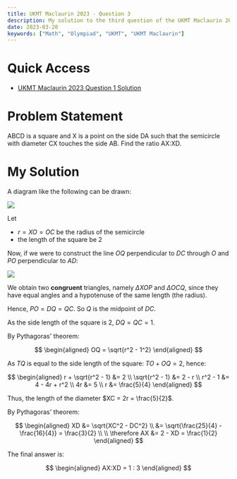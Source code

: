 ```yaml
---
title: UKMT Maclaurin 2023 - Question 3
description: My solution to the third question of the UKMT Maclaurin 2023 paper.
date: 2023-03-20
keywords: ["Math", "Olympiad", "UKMT", "UKMT Maclaurin"]
---
```


# Quick Access

- [UKMT Maclaurin 2023 Question 1 Solution](https://timthedev07.vercel.app/blog/math-and-science/maclaurin-2023-q1)

# Problem Statement

ABCD is a square and X is a point on the side DA such that the semicircle with diameter CX touches the side AB. Find the ratio AX:XD.

# My Solution

A diagram like the following can be drawn:

![](https://raw.githubusercontent.com/timthedev07/my-website/dev/assets/maclaurin2023/Q3-1.png)

Let

- $r = XO = OC$ be the radius of the semicircle
- the length of the square be $2$

Now, if we were to construct the line $OQ$ perpendicular to $DC$ through $O$ and $PO$ perpendicular to $AD$:

![](https://raw.githubusercontent.com/timthedev07/my-website/dev/assets/maclaurin2023/Q3-2.png)

We obtain two **congruent** triangles, namely $\Delta XOP$ and $\Delta OCQ$, since they have equal angles and a hypotenuse of the same length (the radius).

Hence, $PO = DQ = QC$. So $Q$ is the midpoint of $DC$.

As the side length of the square is $2$, $DQ = QC = 1$.

By Pythagoras' theorem:

$$
\begin{aligned}
OQ = \sqrt{r^2 - 1^2}
\end{aligned}
$$

As $TQ$ is equal to the side length of the square: $TO + OQ = 2$, hence:

$$
\begin{aligned}
r + \sqrt{r^2 - 1} &= 2 \\
\sqrt{r^2 - 1} &= 2 - r \\
r^2 - 1 &= 4 - 4r + r^2 \\
4r &= 5 \\
r &= \frac{5}{4}
\end{aligned}
$$

Thus, the length of the diameter $XC = 2r = \frac{5}{2}$.

By Pythagoras' theorem:

$$
\begin{aligned}
XD &= \sqrt{XC^2 - DC^2} \\
&= \sqrt{\frac{25}{4} - \frac{16}{4}} = \frac{3}{2} \\ \\
\therefore AX &= 2 - XD = \frac{1}{2}
\end{aligned}
$$

The final answer is:

$$
\begin{aligned}
AX:XD = 1 : 3
\end{aligned}
$$
